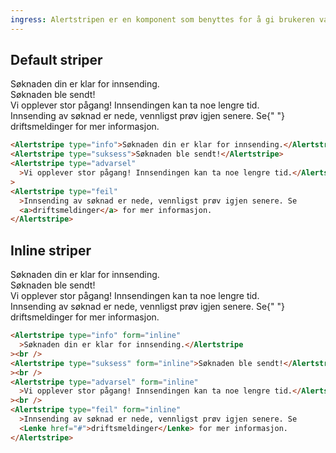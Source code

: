 ```yaml
---
ingress: Alertstripen er en komponent som benyttes for å gi brukeren varsler av ymse slag, og komponenten støtter forskjellige visninger basert på hvilken type varsel som formidles til brukeren.
---
```



## Default striper

<Example>
  <Alertstripe type="info">Søknaden din er klar for innsending.</Alertstripe>
  <br />
  <Alertstripe type="suksess">Søknaden ble sendt!</Alertstripe>
  <br />
  <Alertstripe type="advarsel">
    Vi opplever stor pågang! Innsendingen kan ta noe lengre tid.
  </Alertstripe>
  <br />
  <Alertstripe type="feil">
    Innsending av søknad er nede, vennligst prøv igjen senere. Se{" "}
    <Lenke href="#">driftsmeldinger</Lenke> for mer informasjon.
  </Alertstripe>
</Example>

```html
<Alertstripe type="info">Søknaden din er klar for innsending.</Alertstripe>
<Alertstripe type="suksess">Søknaden ble sendt!</Alertstripe>
<Alertstripe type="advarsel"
  >Vi opplever stor pågang! Innsendingen kan ta noe lengre tid.</Alertstripe
>
<Alertstripe type="feil"
  >Innsending av søknad er nede, vennligst prøv igjen senere. Se
  <a>driftsmeldinger</a> for mer informasjon.
</Alertstripe>
```

## Inline striper

<Example>
  <Alertstripe type="info" form="inline">
    Søknaden din er klar for innsending.
  </Alertstripe>
  <br />
  <Alertstripe type="suksess" form="inline">
    Søknaden ble sendt!
  </Alertstripe>
  <br />
  <Alertstripe type="advarsel" form="inline">
    Vi opplever stor pågang! Innsendingen kan ta noe lengre tid.
  </Alertstripe>
  <br />
  <Alertstripe type="feil" form="inline">
    Innsending av søknad er nede, vennligst prøv igjen senere. Se{" "}
    <Lenke href="#">driftsmeldinger</Lenke> for mer informasjon.
  </Alertstripe>
</Example>

```html
<Alertstripe type="info" form="inline"
  >Søknaden din er klar for innsending.</Alertstripe
><br />
<Alertstripe type="suksess" form="inline">Søknaden ble sendt!</Alertstripe
><br />
<Alertstripe type="advarsel" form="inline"
  >Vi opplever stor pågang! Innsendingen kan ta noe lengre tid.</Alertstripe
><br />
<Alertstripe type="feil" form="inline"
  >Innsending av søknad er nede, vennligst prøv igjen senere. Se
  <Lenke href="#">driftsmeldinger</Lenke> for mer informasjon.
</Alertstripe>
```
